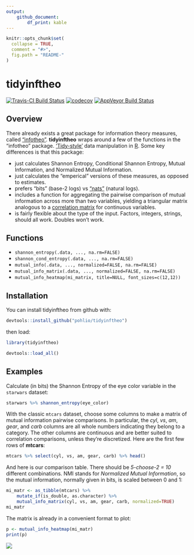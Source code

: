 ```yaml
---
output: 
    github_document:
        df_print: kable
---
```


<!-- README.md is generated from README.Rmd. Please edit that file -->

```r
knitr::opts_chunk$set(
  collapse = TRUE,
  comment = "#>",
  fig.path = "README-"
)
```

# tidyinftheo

[![Travis-CI Build Status](https://travis-ci.org/pohlio/tidyinftheo.svg?branch=master)](https://travis-ci.org/pohlio/tidyinftheo)
[![codecov](https://codecov.io/gh/pohlio/tidyinftheo/branch/master/graph/badge.svg)](https://codecov.io/gh/pohlio/tidyinftheo)
[![AppVeyor Build Status](https://ci.appveyor.com/api/projects/status/github/pohlio/tidyinftheo?branch=master&svg=true)](https://ci.appveyor.com/project/pohlio/tidyinftheo)

## Overview
There already exists a great package for information theory measures, called ["infotheo"](https://cran.r-project.org/web/packages/infotheo/index.html).  **tidyinftheo** wraps around
a few of the functions in the "infotheo" package.  ['Tidy-style'](https://tidyverse.org/) data manipulation in [R](https://cran.r-project.org/).  Some key differences is that this package:

- just calculates Shannon Entropy, Conditional Shannon Entropy, Mutual Information, and Normalized Mutual Information.
- just calculates the "emperical" versions of these measures, as opposed to estimates.
- prefers "bits" (base-2 logs) vs ["nats"](https://en.wikipedia.org/wiki/Nat_(unit)) (natural logs).
- includes a function for aggregating the pairwise comparison of mutual information across more than two variables, yielding a triangular matrix analogous to a [correlation matrix](http://www.statisticshowto.com/correlation-matrix/) for continuous variables.  
- is fairly flexible about the type of the input.  Factors, integers, strings, should all work.  Doubles won't work.    

## Functions

- `shannon_entropy(.data, ..., na.rm=FALSE)`
- `shannon_cond_entropy(.data, ..., na.rm=FALSE)`
- `mutual_info(.data, ..., normalized=FALSE, na.rm=FALSE)`
- `mutual_info_matrix(.data, ..., normalized=FALSE, na.rm=FALSE)`
- `mutual_info_heatmap(mi_matrix, title=NULL, font_sizes=c(12,12))`

## Installation
You can install tidyinftheo from github with:

```R
devtools::install_github("pohlio/tidyinftheo")
```
then load:
```R
library(tidyinftheo)
```
```r
devtools::load_all()
```

## Examples

Calculate (in bits) the Shannon Entropy of the eye color variable in the `starwars` dataset:
```r
starwars %>% shannon_entropy(eye_color)
```
With the classic `mtcars` dataset, choose some columns to make a matrix of mutual information pairwise comparisons.  In particular, the *cyl*, *vs*, *am*, *gear*, and *carb* columns are all whole numbers indicating they belong to a category.  The other columns are continuous and are better suited to correlation comparisons, unless they're discretized.  Here are the first few rows of **mtcars**:

```r
mtcars %>% select(cyl, vs, am, gear, carb) %>% head()
```
And here is our comparison table.  There should be *5-choose-2 = 10* different combinations.  NMI stands for *Normalized Mutual Information*, so the mutual information, normally given in bits, is scaled between 0 and 1:
```r
mi_matr <- as_tibble(mtcars) %>% 
    mutate_if(is_double, as.character) %>%
    mutual_info_matrix(cyl, vs, am, gear, carb, normalized=TRUE)
mi_matr
```
The matrix is already in a convenient format to plot:
```R
p <- mutual_info_heatmap(mi_matr)
print(p)
```
<!-- This is annoying, but the auto-generated .svg needs to be in a subdir to be CRAN compliant
     e.g. https://github.com/rstudio/sparklyr/issues/548  -->
![](tools/README-plot-1.svg)

